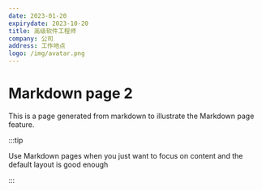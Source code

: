 ```yaml
---
date: 2023-01-20
expirydate: 2023-10-20
title: 高级软件工程师
company: 公司
address: 工作地点
logo: /img/avatar.png
---
```


# Markdown page 2

This is a page generated from markdown to illustrate the Markdown page feature.

:::tip

Use Markdown pages when you just want to focus on content and the default layout is good enough

:::